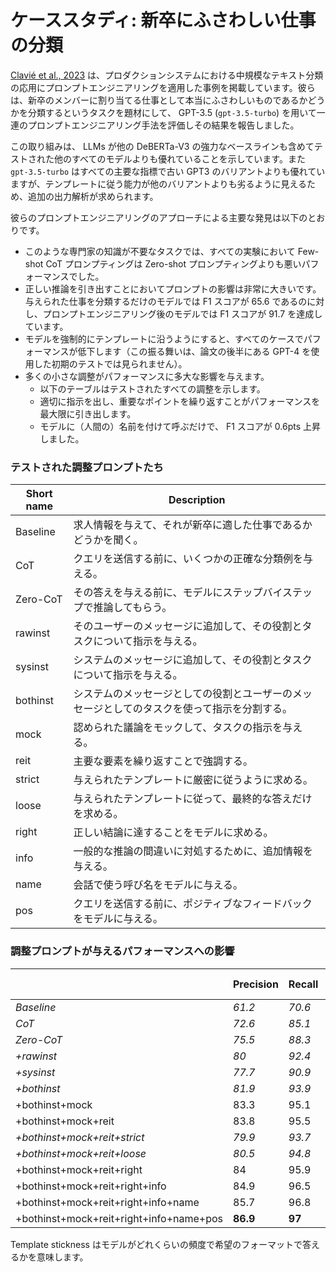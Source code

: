 # ケーススタディ: 新卒にふさわしい仕事の分類

[Clavié et al., 2023](https://arxiv.org/abs/2303.07142) は、プロダクションシステムにおける中規模なテキスト分類の応用にプロンプトエンジニアリングを適用した事例を掲載しています。彼らは、新卒のメンバーに割り当てる仕事として本当にふさわしいものであるかどうかを分類するというタスクを題材にして、 GPT-3.5 (`gpt-3.5-turbo`) を用いて一連のプロンプトエンジニアリング手法を評価しその結果を報告しました。

この取り組みは、 LLMs が他の DeBERTa-V3 の強力なベースラインも含めてテストされた他のすべてのモデルよりも優れていることを示しています。また `gpt-3.5-turbo` はすべての主要な指標で古い GPT3 のバリアントよりも優れていますが、テンプレートに従う能力が他のバリアントよりも劣るように見えるため、追加の出力解析が求められます。

彼らのプロンプトエンジニアリングのアプローチによる主要な発見は以下のとおりです。

- このような専門家の知識が不要なタスクでは、すべての実験において Few-shot CoT プロンプティングは Zero-shot プロンプティングよりも悪いパフォーマンスでした。
- 正しい推論を引き出すことにおいてプロンプトの影響は非常に大きいです。与えられた仕事を分類するだけのモデルでは F1 スコアが 65.6 であるのに対し、プロンプトエンジニアリング後のモデルでは F1 スコアが 91.7 を達成しています。
- モデルを強制的にテンプレートに沿うようにすると、すべてのケースでパフォーマンスが低下します（この振る舞いは、論文の後半にある GPT-4 を使用した初期のテストでは見られません）。
- 多くの小さな調整がパフォーマンスに多大な影響を与えます。
  - 以下のテーブルはテストされたすべての調整を示します。
  - 適切に指示を出し、重要なポイントを繰り返すことがパフォーマンスを最大限に引き出します。
  - モデルに（人間の）名前を付けて呼ぶだけで、 F1 スコアが 0.6pts 上昇しました。

### テストされた調整プロンプトたち

| Short name | Description                                                                   |
|------------|-------------------------------------------------------------------------------|
| Baseline   | 求人情報を与えて、それが新卒に適した仕事であるかどうかを聞く。                          |
| CoT        | クエリを送信する前に、いくつかの正確な分類例を与える。                                 |
| Zero-CoT   | その答えを与える前に、モデルにステップバイステップで推論してもらう。                     |
| rawinst    | そのユーザーのメッセージに追加して、その役割とタスクについて指示を与える。                |
| sysinst    | システムのメッセージに追加して、その役割とタスクについて指示を与える。                   |
| bothinst   | システムのメッセージとしての役割とユーザーのメッセージとしてのタスクを使って指示を分割する。 |
| mock       | 認められた議論をモックして、タスクの指示を与える。                                    |
| reit       | 主要な要素を繰り返すことで強調する。                                              |
| strict     | 与えられたテンプレートに厳密に従うように求める。                                      |
| loose      | 与えられたテンプレートに従って、最終的な答えだけを求める。                              |
| right      | 正しい結論に達することをモデルに求める。                                             |
| info       | 一般的な推論の間違いに対処するために、追加情報を与える。                               |
| name       | 会話で使う呼び名をモデルに与える。                                                  |
| pos        | クエリを送信する前に、ポジティブなフィードバックをモデルに与える。                       |


### 調整プロンプトが与えるパフォーマンスへの影響

|                                        | Precision     | Recall        | F1            | Template Stickiness    |
|----------------------------------------|---------------|---------------|---------------|------------------------|
| _Baseline_                             | _61.2_        | _70.6_        | _65.6_        | _79%_                  |
| _CoT_                                  | _72.6_        | _85.1_        | _78.4_        | _87%_                  |
| _Zero-CoT_                             | _75.5_        | _88.3_        | _81.4_        | _65%_                  |
| _+rawinst_                             | _80_          | _92.4_        | _85.8_        | _68%_                  |
| _+sysinst_                             | _77.7_        | _90.9_        | _83.8_        | _69%_                  |
| _+bothinst_                            | _81.9_        | _93.9_        | _87.5_        | _71%_                  |
| +bothinst+mock                         | 83.3          | 95.1          | 88.8          | 74%                    |
| +bothinst+mock+reit                    | 83.8          | 95.5          | 89.3          | 75%                    |
| _+bothinst+mock+reit+strict_           | _79.9_        | _93.7_        | _86.3_        | _**98%**_              |
| _+bothinst+mock+reit+loose_            | _80.5_        | _94.8_        | _87.1_        | _95%_                  |
| +bothinst+mock+reit+right              | 84            | 95.9          | 89.6          | 77%                    |
| +bothinst+mock+reit+right+info         | 84.9          | 96.5          | 90.3          | 77%                    |
| +bothinst+mock+reit+right+info+name    | 85.7          | 96.8          | 90.9          | 79%                    |
| +bothinst+mock+reit+right+info+name+pos| **86.9**      | **97**        | **91.7**      | 81%                    |

Template stickness はモデルがどれくらいの頻度で希望のフォーマットで答えるかを意味します。